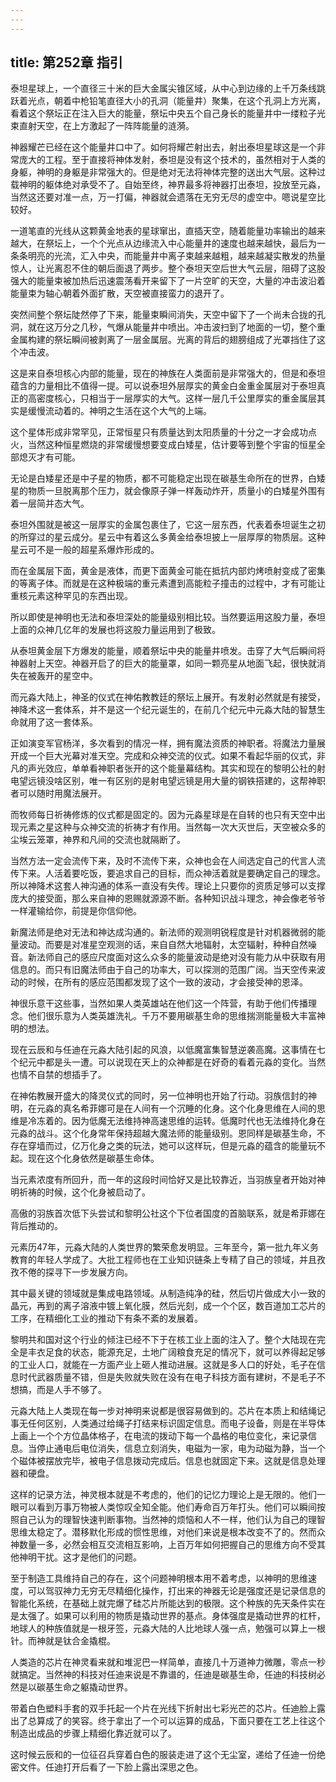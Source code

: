 ```yaml
---
---
---
```

title: 第252章 指引
---



泰坦星球上，一个直径三十米的巨大金属尖锥区域，从中心到边缘的上千万条线跳跃着光点，朝着中枪铅笔直径大小的孔洞（能量井）聚集，在这个孔洞上方光离，看着这个祭坛正在注入巨大的能量，祭坛中央五个自己身长的能量井中一缕粒子光束直射天空，在上方激起了一阵阵能量的涟漪。

神器耀芒已经在这个能量井口中了。如何将耀芒射出去，射出泰坦星球这是一个非常庞大的工程。至于直接将神体发射，泰坦是没有这个技术的，虽然相对于人类的身躯，神明的身躯是非常强大的。但是绝对无法将神体完整的送出大气层。这种过载神明的躯体绝对承受不了。自始至终，神界最多将神器打出泰坦，投放至元淼，当然这还要对准一点，万一打偏，神器就会遗落在无穷无尽的虚空中。嗯说星空比较好。

一道笔直的光线从这颗黄金地表的星球窜出，直插天空，随着能量功率输出的越来越大，在祭坛上，一个个光点从边缘流入中心能量井的速度也越来越快，最后为一条条明亮的光流，汇入中央，而能量井中离子束越来越粗，越来越凝实散发的热量惊人，让光离忍不住的朝后面退了两步。整个泰坦天空后世大气云层，阻碍了这股强大的能量束被加热后迅速震荡看开来留下了一片空旷的天空，大量的冲击波沿着能量束为轴心朝着外面扩散，天空被直接蛮力的退开了。

突然间整个祭坛陡然停了下来，能量束瞬间消失，天空中留下了一个尚未合拢的孔洞，就在这万分之几秒，气爆从能量井中喷出。冲击波扫到了地面的一切，整个重金属构建的祭坛瞬间被剥离了一层金属层。光离的背后的翅膀组成了光罩挡住了这个冲击波。

这是来自泰坦核心内部的能量，现在的神族在人类面前是非常强大的，但是和泰坦蕴含的力量相比不值得一提。可以说泰坦外层厚实的黄金白金重金属层对于泰坦真正的高密度核心，只相当于一层厚实的大气。这样一层几千公里厚实的重金属层其实是缓慢流动着的。神明之生活在这个大气的上端。

这个星体形成非常罕见，正常恒星只有质量达到太阳质量的十分之一才会成功点火，当然这种恒星燃烧的非常缓慢想要变成白矮星，估计要等到整个宇宙的恒星全部熄灭才有可能。

无论是白矮星还是中子星的物质，都不可能稳定出现在碳基生命所在的世界，白矮星的物质一旦脱离那个压力，就会像原子弹一样轰动炸开，质量小的白矮星外围有着一层简并态大气。

泰坦外围就是被这一层厚实的金属包裹住了，它这一层东西，代表着泰坦诞生之初的所穿过的星云成分。星云中有着这么多黄金给泰坦披上一层厚厚的物质层。这种星云可不是一般的超星系爆炸形成的。

而在金属层下面，黄金是液体，而更下面黄金可能在抵抗内部灼烤喷射变成了密集的等离子体。而就是在这种极端的重元素遭到高能粒子撞击的过程中，才有可能让重核元素这种罕见的东西出现。

所以即使是神明也无法和泰坦深处的能量级别相比较。当然要运用这股力量，泰坦上面的众神几亿年的发展也将这股力量运用到了极致。

从泰坦黄金层下方爆发的能量，顺着祭坛中央的能量井喷发。击穿了大气后瞬间将神器射上天空。神器开启了的巨大的能量罩，如同一颗亮星从地面飞起，很快就消失在被轰开的星空中。

而元淼大陆上，神圣的仪式在神佑教教廷的祭坛上展开。有发射必然就是有接受，神降术这一套体系，并不是这一个纪元诞生的，在前几个纪元中元淼大陆的智慧生命就用了这一套体系。

正如演变军官杨洋，多次看到的情况一样，拥有魔法资质的神职者。将魔法力量展开成一个巨大光幕对准天空。完成和众神交流的仪式。如果不看起华丽的仪式，非凡的声光效应，单单看神职者张开的这个能量幕结构。其实和现在的黎明公社的射电望远镜没啥区别，唯一有区别的是射电望远镜是用大量的钢铁搭建的，这帮神职者可以随时用魔法展开。

而牧师每日祈祷修炼的仪式都是固定的。因为元淼星球是在自转的也只有天空中出现元素之星这种与众神交流的祈祷才有作用。当然每一次大灭世后，天空被众多的尘埃云笼罩，神界和凡间的交流也就隔断了。

当然方法一定会流传下来，及时不流传下来，众神也会在人间选定自己的代言人流传下来。人活着要吃饭，要追求自己的目标，而众神活着就是要确定自己的理念。所以神降术这套人神沟通的体系一直没有失传。理论上只要你的资质足够可以支撑庞大的接受面，那么来自神的恩赐就源源不断。各种知识战斗理念，神会像老爷爷一样灌输给你，前提是你信仰他。

新魔法师是绝对无法和神达成沟通的。新法师的观测明锐程度是针对机器微弱的能量波动。而要是对准星空观测的话，来自自然大地辐射，太空辐射，种种自然噪音。新法师自己的感应尺度面对这么众多的能量波动是绝对没有能力从中获取有用信息的。而只有旧魔法师由于自己的功率大，可以探测的范围广阔。当天空传来波动的时候，在所有的感应范围都发现了这个一致的波动，才会接受神的恩泽。

神很乐意干这些事，当然如果人类英雄站在他们这一个阵营，有助于他们传播理念。他们很乐意为人类英雄洗礼。千万不要用碳基生命的思维揣测能量极大丰富神明的想法。

现在云辰和与任迪在元淼大陆引起的风浪，以低魔富集智慧逆袭高魔。这事情在七个纪元中都是头一遭。可以说现在天上的众神都是在好奇的看着元淼的变化。当然也情不自禁的想插手了。

在神佑教展开盛大的降灵仪式的同时，另一位神明也开始了行动。羽族信封的神明，在元淼的真名希菲娜可是在人间有一个沉睡的化身。这个化身思维在人间的思维是冷冻着的。因为低魔无法维持神高速思维的运转。低魔时代也无法维持化身在元淼的战斗。这个化身常年保持超越大魔法师的能量级别。恩同样是碳基生命，不存在穿墙而过，亿万化身之类的玩法，她可以这样玩，但是元淼的蕴含的能量玩不起。现在这个化身依然是碳基生命体。

当元素浓度有所回升，而一年的这段时间恰好又是比较靠近，当羽族皇者开始对神明祈祷的时候，这个化身被启动了。

高傲的羽族首次低下头尝试和黎明公社这个下位者国度的首脑联系，就是希菲娜在背后推动的。

元素历47年，元淼大陆的人类世界的繁荣愈发明显。三年至今，第一批九年义务教育的年轻人学成了。大批工程师也在工业知识链条上专精了自己的领域，并且孜孜不倦的探寻下一步发展方向。

其中最关键的领域就是集成电路领域。从制造纯净的硅，然后切片做成大小一致的晶元，再到的离子溶液中镀上氧化膜，然后光刻，成一个个区，数百道加工芯片的工序，在精细化工业的推动下有条不紊的发展着。

黎明共和国对这个行业的倾注已经不下于在核工业上面的注入了。整个大陆现在完全是丰衣足食的状态，能源充足，土地广阔粮食充足的情况下，就可以养得起足够的工业人口，就能在一方面产业上砸人推动进展。这就是多人口的好处，毛子在信息时代武器质量不错，但是失败就失败在没有在电子科技方面有建树，不是毛子不想搞，而是人手不够了。

元淼大陆上人类现在每一步对神明来说都是很容易做到的。芯片在本质上和结绳记事无任何区别，人类通过给绳子打结来标识固定信息。而电子设备，则是在半导体上画上一个个方位晶体格子，在电流的拨动下每一个晶格的电位变化，来记录信息。当停止通电后电位消失，信息立刻消失，电磁为一家，电为动磁为静，当一个个磁体被摆放完毕，被电子信息拨动完成后。信息也就固定下来。这就是信息处理器和硬盘。

这样的记录方法，神灵根本就是不考虑的，他们的记忆力理论上是无限的。他们一眼可以看到万事万物被人类惊叹全知全能。他们寿命百万年打头。他们可以瞬间按照自己认为的理智快速判断事物。当然神的烦恼和人不一样，他们认为自己的理智思维太稳定了。潜移默化形成的惯性思维，对他们来说是根本改变不了的。然而众神数量一多，必然会相互交流相互影响，上百万年如何把握自己的思维方向不受其他神明干扰。这才是他们的问题。

至于制造工具维持自己的存在，这个问题神明根本用不着考虑，以神明的思维速度，可以驾驭神力无穷无尽精细化操作，打出来的神器无论是强度还是记录信息的智能化系统，在基础上就完爆了硅芯片所能达到的极限。这个种族的先天条件实在是太强了。如果可以利用的物质是撬动世界的基点。身体强度是撬动世界的杠杆，地球人的种族值就是一根牙签，元淼大陆的人比地球人强一点，勉强可以算上一根针。而神就是钛合金撬棍。

人类造的芯片在神灵看来就和堆泥巴一样简单，直接几十万道神力微雕，零点一秒就搞定。当然神的科技对任迪来说是不靠谱的，任迪是碳基生命，任迪的科技树必然是以碳基生命之躯撬动世界。

带着白色塑料手套的双手托起一个片在光线下折射出七彩光芒的芯片。任迪脸上露出了总算成了的笑容。终于拿出了一个可以运算的成品，下面只要在工艺上往这个制造出成品的步骤上精细化靠近就可以了。

这时候云辰和的一位征召兵穿着白色的服装走进了这个无尘室，递给了任迪一份绝密文件。任迪打开后看了一下脸上露出深思之色。